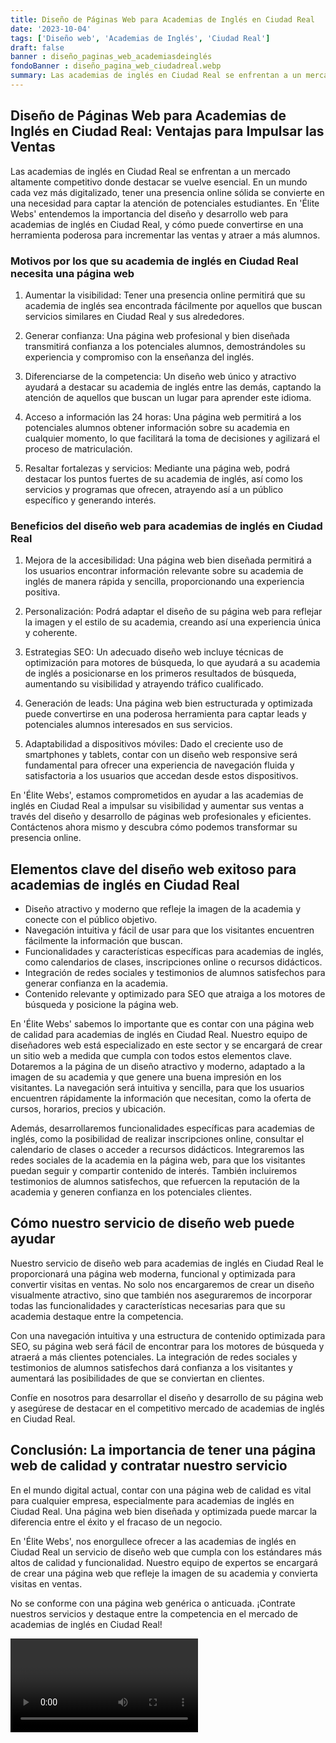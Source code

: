 ```yaml
---
title: Diseño de Páginas Web para Academias de Inglés en Ciudad Real
date: '2023-10-04'
tags: ['Diseño web', 'Academias de Inglés', 'Ciudad Real']
draft: false
banner : diseño_paginas_web_academiasdeinglés
fondoBanner : diseño_pagina_web_ciudadreal.webp
summary: Las academias de inglés en Ciudad Real se enfrentan a un mercado altamente competitivo donde destacar se vuelve esencial. En un mundo cada vez más digitalizado, tener una presencia online sólida se convierte en una necesidad para captar la atención de potenciales estudiantes. En 'Élite Webs' entendemos la importancia del diseño y desarrollo web para academias de inglés en Ciudad Real, y cómo puede convertirse en una herramienta poderosa para incrementar las ventas y atraer a más alumnos.
---
```


## Diseño de Páginas Web para Academias de Inglés en Ciudad Real: Ventajas para Impulsar las Ventas

Las academias de inglés en Ciudad Real se enfrentan a un mercado altamente competitivo donde destacar se vuelve esencial. En un mundo cada vez más digitalizado, tener una presencia online sólida se convierte en una necesidad para captar la atención de potenciales estudiantes. En 'Élite Webs' entendemos la importancia del diseño y desarrollo web para academias de inglés en Ciudad Real, y cómo puede convertirse en una herramienta poderosa para incrementar las ventas y atraer a más alumnos.

### Motivos por los que su academia de inglés en Ciudad Real necesita una página web

1. Aumentar la visibilidad: Tener una presencia online permitirá que su academia de inglés sea encontrada fácilmente por aquellos que buscan servicios similares en Ciudad Real y sus alrededores.

2. Generar confianza: Una página web profesional y bien diseñada transmitirá confianza a los potenciales alumnos, demostrándoles su experiencia y compromiso con la enseñanza del inglés.

3. Diferenciarse de la competencia: Un diseño web único y atractivo ayudará a destacar su academia de inglés entre las demás, captando la atención de aquellos que buscan un lugar para aprender este idioma.

4. Acceso a información las 24 horas: Una página web permitirá a los potenciales alumnos obtener información sobre su academia en cualquier momento, lo que facilitará la toma de decisiones y agilizará el proceso de matriculación.

5. Resaltar fortalezas y servicios: Mediante una página web, podrá destacar los puntos fuertes de su academia de inglés, así como los servicios y programas que ofrecen, atrayendo así a un público específico y generando interés.

### Beneficios del diseño web para academias de inglés en Ciudad Real

1. Mejora de la accesibilidad: Una página web bien diseñada permitirá a los usuarios encontrar información relevante sobre su academia de inglés de manera rápida y sencilla, proporcionando una experiencia positiva.

2. Personalización: Podrá adaptar el diseño de su página web para reflejar la imagen y el estilo de su academia, creando así una experiencia única y coherente.

3. Estrategias SEO: Un adecuado diseño web incluye técnicas de optimización para motores de búsqueda, lo que ayudará a su academia de inglés a posicionarse en los primeros resultados de búsqueda, aumentando su visibilidad y atrayendo tráfico cualificado.

4. Generación de leads: Una página web bien estructurada y optimizada puede convertirse en una poderosa herramienta para captar leads y potenciales alumnos interesados en sus servicios.

5. Adaptabilidad a dispositivos móviles: Dado el creciente uso de smartphones y tablets, contar con un diseño web responsive será fundamental para ofrecer una experiencia de navegación fluida y satisfactoria a los usuarios que accedan desde estos dispositivos.

En 'Élite Webs', estamos comprometidos en ayudar a las academias de inglés en Ciudad Real a impulsar su visibilidad y aumentar sus ventas a través del diseño y desarrollo de páginas web profesionales y eficientes. Contáctenos ahora mismo y descubra cómo podemos transformar su presencia online.

<GifSeo />

<Cta />

## Elementos clave del diseño web exitoso para academias de inglés en Ciudad Real

- Diseño atractivo y moderno que refleje la imagen de la academia y conecte con el público objetivo.
- Navegación intuitiva y fácil de usar para que los visitantes encuentren fácilmente la información que buscan.
- Funcionalidades y características específicas para academias de inglés, como calendarios de clases, inscripciones online o recursos didácticos.
- Integración de redes sociales y testimonios de alumnos satisfechos para generar confianza en la academia.
- Contenido relevante y optimizado para SEO que atraiga a los motores de búsqueda y posicione la página web.

En 'Élite Webs' sabemos lo importante que es contar con una página web de calidad para academias de inglés en Ciudad Real. Nuestro equipo de diseñadores web está especializado en este sector y se encargará de crear un sitio web a medida que cumpla con todos estos elementos clave. Dotaremos a la página de un diseño atractivo y moderno, adaptado a la imagen de su academia y que genere una buena impresión en los visitantes. La navegación será intuitiva y sencilla, para que los usuarios encuentren rápidamente la información que necesitan, como la oferta de cursos, horarios, precios y ubicación.

Además, desarrollaremos funcionalidades específicas para academias de inglés, como la posibilidad de realizar inscripciones online, consultar el calendario de clases o acceder a recursos didácticos. Integraremos las redes sociales de la academia en la página web, para que los visitantes puedan seguir y compartir contenido de interés. También incluiremos testimonios de alumnos satisfechos, que refuercen la reputación de la academia y generen confianza en los potenciales clientes.

## Cómo nuestro servicio de diseño web puede ayudar

Nuestro servicio de diseño web para academias de inglés en Ciudad Real le proporcionará una página web moderna, funcional y optimizada para convertir visitas en ventas. No solo nos encargaremos de crear un diseño visualmente atractivo, sino que también nos aseguraremos de incorporar todas las funcionalidades y características necesarias para que su academia destaque entre la competencia.

Con una navegación intuitiva y una estructura de contenido optimizada para SEO, su página web será fácil de encontrar para los motores de búsqueda y atraerá a más clientes potenciales. La integración de redes sociales y testimonios de alumnos satisfechos dará confianza a los visitantes y aumentará las posibilidades de que se conviertan en clientes.

Confíe en nosotros para desarrollar el diseño y desarrollo de su página web y asegúrese de destacar en el competitivo mercado de academias de inglés en Ciudad Real.

## Conclusión: La importancia de tener una página web de calidad y contratar nuestro servicio

En el mundo digital actual, contar con una página web de calidad es vital para cualquier empresa, especialmente para academias de inglés en Ciudad Real. Una página web bien diseñada y optimizada puede marcar la diferencia entre el éxito y el fracaso de un negocio.

En 'Élite Webs', nos enorgullece ofrecer a las academias de inglés en Ciudad Real un servicio de diseño web que cumpla con los estándares más altos de calidad y funcionalidad. Nuestro equipo de expertos se encargará de crear una página web que refleje la imagen de su academia y convierta visitas en ventas.

No se conforme con una página web genérica o anticuada. ¡Contrate nuestros servicios y destaque entre la competencia en el mercado de academias de inglés en Ciudad Real!

<Video />

<CtaBot job='Academias de Inglés' city='Ciudad Real'/>

<Gmaps query='Ciudad Real+españa+maps' />